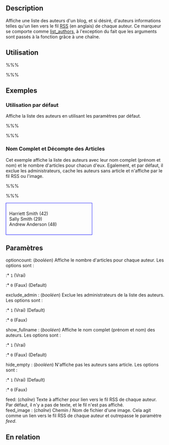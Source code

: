 {{French Header}}
== Description ==

Affiche une liste des auteurs d'un blog, et si désiré, d'auteurs informations telles qu'un lien vers le fil [[Glossay#RSS|RSS]] (en anglais) de chaque auteur. Ce marqueur se comporte comme [[fr:Marqueurs_de_Modele/list_authors|list_authors]], à l'exception du fait que les arguments sont passés à la fonction grâce à une chaîne.

== Utilisation ==

%%% <?php wp_list_authors('arguments'); ?> %%%

== Exemples ==

=== Utilisation par défaut ===

Affiche la liste des auteurs en utilisant les paramètres par défaut.

%%% <?php wp_list_authors(); ?> %%%

=== Nom Complet et Décompte des Articles ===

Cet exemple affiche la liste des auteurs avec leur nom complet (prénom et nom) et le nombre d'articles pour chacun d'eux. Egalement, et par défaut, il exclue les administrateurs, cache les auteurs sans article et n'affiche par le fil RSS ou l'image.

%%% <?php list_authors('show_fullname=1&optioncount=1'); ?> %%%

<div style="border:1px solid blue; width:50%; padding:10px">Harriett Smith (42)<br />
Sally Smith (29)<br />
Andrew Anderson (48)</div>

== Paramètres ==

; optioncount: (''booléen'') Affiche le nombre d'articles pour chaque auteur. Les options sont :
:* <tt>1</tt> (Vrai)
:* <tt>0</tt> (Faux) (Default) 
; exclude_admin : (''booléen'') Exclue les administrateurs de la liste des auteurs. Les options sont :
:* <tt>1</tt> (Vrai) (Default)
:* <tt>0</tt> (Faux)
; show_fullname : (''booléen'') Affiche le nom complet (prénom et nom) des auteurs. Les options sont :
:* <tt>1</tt> (Vrai)
:* <tt>0</tt> (Faux) (Default) 
; hide_empty : (''booléen'') N'affiche pas les auteurs sans article. Les options sont :
:* <tt>1</tt> (Vrai) (Default)
:* <tt>0</tt> (Faux)
; feed: (''chaîne'') Texte à afficher pour lien vers le fil RSS de chaque auteur. Par défaut, il n'y a pas de texte, et le fil n'est pas affiché.
; feed_image : (''chaîne'') Chemin / Nom de fichier d'une image. Cela agit comme un lien vers le fil RSS de chaque auteur et outrepasse le paramètre ''feed''.

== En relation ==

{{Auteur Marqueurs}}
